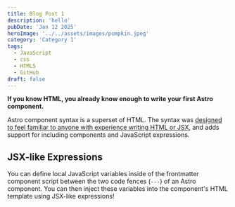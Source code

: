 ```yaml
---
title: Blog Post 1
description: 'hello'
pubDate: 'Jan 12 2025'
heroImage: '../../assets/images/pumpkin.jpeg'
category: 'Category 1'
tags:
  - JavaScript
  - css
  - HTML5
  - GitHub
draft: false
---
```


**If you know HTML, you already know enough to write your first Astro component.**

Astro component syntax is a superset of HTML. The syntax was [designed to feel familiar to anyone with experience writing HTML or JSX](#differences-between-astro-and-jsx), and adds support for including components and JavaScript expressions.

## JSX-like Expressions

You can define local JavaScript variables inside of the frontmatter component script between the two code fences (`---`) of an Astro component. You can then inject these variables into the component's HTML template using JSX-like expressions!
